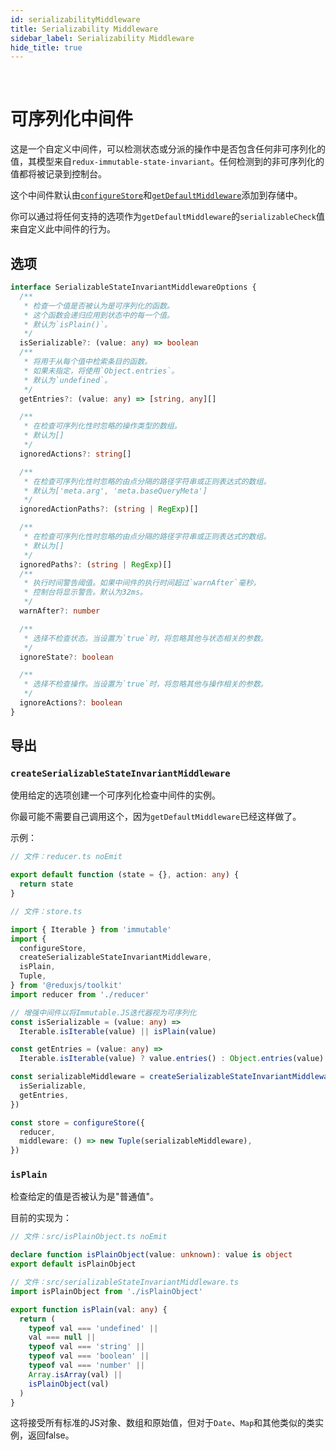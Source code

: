 ```yaml
---
id: serializabilityMiddleware
title: Serializability Middleware
sidebar_label: Serializability Middleware
hide_title: true
---
```


&nbsp;

# 可序列化中间件

这是一个自定义中间件，可以检测状态或分派的操作中是否包含任何非可序列化的值，其模型来自`redux-immutable-state-invariant`。任何检测到的非可序列化的值都将被记录到控制台。

这个中间件默认由[`configureStore`](./configureStore.mdx)和[`getDefaultMiddleware`](./getDefaultMiddleware.mdx)添加到存储中。

你可以通过将任何支持的选项作为`getDefaultMiddleware`的`serializableCheck`值来自定义此中间件的行为。

## 选项

```ts no-transpile
interface SerializableStateInvariantMiddlewareOptions {
  /**
   * 检查一个值是否被认为是可序列化的函数。
   * 这个函数会递归应用到状态中的每一个值。
   * 默认为`isPlain()`。
   */
  isSerializable?: (value: any) => boolean
  /**
   * 将用于从每个值中检索条目的函数。
   * 如果未指定，将使用`Object.entries`。
   * 默认为`undefined`。
   */
  getEntries?: (value: any) => [string, any][]

  /**
   * 在检查可序列化性时忽略的操作类型的数组。
   * 默认为[]
   */
  ignoredActions?: string[]

  /**
   * 在检查可序列化性时忽略的由点分隔的路径字符串或正则表达式的数组。
   * 默认为['meta.arg', 'meta.baseQueryMeta']
   */
  ignoredActionPaths?: (string | RegExp)[]

  /**
   * 在检查可序列化性时忽略的由点分隔的路径字符串或正则表达式的数组。
   * 默认为[]
   */
  ignoredPaths?: (string | RegExp)[]
  /**
   * 执行时间警告阈值。如果中间件的执行时间超过`warnAfter`毫秒，
   * 控制台将显示警告。默认为32ms。
   */
  warnAfter?: number

  /**
   * 选择不检查状态。当设置为`true`时，将忽略其他与状态相关的参数。
   */
  ignoreState?: boolean

  /**
   * 选择不检查操作。当设置为`true`时，将忽略其他与操作相关的参数。
   */
  ignoreActions?: boolean
}
```

## 导出

### `createSerializableStateInvariantMiddleware`

使用给定的选项创建一个可序列化检查中间件的实例。

你最可能不需要自己调用这个，因为`getDefaultMiddleware`已经这样做了。

示例：

```ts
// 文件：reducer.ts noEmit

export default function (state = {}, action: any) {
  return state
}

// 文件：store.ts

import { Iterable } from 'immutable'
import {
  configureStore,
  createSerializableStateInvariantMiddleware,
  isPlain,
  Tuple,
} from '@reduxjs/toolkit'
import reducer from './reducer'

// 增强中间件以将Immutable.JS迭代器视为可序列化
const isSerializable = (value: any) =>
  Iterable.isIterable(value) || isPlain(value)

const getEntries = (value: any) =>
  Iterable.isIterable(value) ? value.entries() : Object.entries(value)

const serializableMiddleware = createSerializableStateInvariantMiddleware({
  isSerializable,
  getEntries,
})

const store = configureStore({
  reducer,
  middleware: () => new Tuple(serializableMiddleware),
})
```

### `isPlain`

检查给定的值是否被认为是"普通值"。

目前的实现为：

```ts
// 文件：src/isPlainObject.ts noEmit

declare function isPlainObject(value: unknown): value is object
export default isPlainObject

// 文件：src/serializableStateInvariantMiddleware.ts
import isPlainObject from './isPlainObject'

export function isPlain(val: any) {
  return (
    typeof val === 'undefined' ||
    val === null ||
    typeof val === 'string' ||
    typeof val === 'boolean' ||
    typeof val === 'number' ||
    Array.isArray(val) ||
    isPlainObject(val)
  )
}
```

这将接受所有标准的JS对象、数组和原始值，但对于`Date`、`Map`和其他类似的类实例，返回false。
